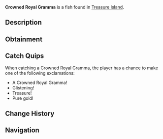 {{FishInfobox
|image          = Crowned Royal Gramma.png
|rarity         = Common
|sea            = Second Sea
|location       = [[Treasure Island]]
|sublocation    = 
|sources        = Fishing Rod
|radar_location = 
|xp             = 1120
|weather        = 
|time           = 
|season         = 
|bait           = Worm
|base_weight    = 30
|base_value     = 1300
|weight_range   = 21
|base_chance    = 90
|base_resil     = 100
}}
'''Crowned Royal Gramma''' is a {{Rarity|Common}} fish found in [[Treasure Island]].

== Description ==
{{Description|A regal gleam from a lost kingdom.|Bestiary Entry}}

== Obtainment ==
{{Description|Hidden where treasure resides.|Bestiary Hint}}
{{Fish Availability|
Treasure Island
|top_rods      = 
Free Spirit Rod\94749.9\59420.36;
Azure Of Lagoon\92658.72\89716.72;
Fang of the Eclipse\88236.86\85222.34;
Lobster Rod\87683.26\87645.64;
Verdant Shear Rod\87283.37\83081.65;
Resourceful Rod\71819.47\71949.06;
Frog Rod\79156.21\76647.52;
Fortune Rod\71026.65\68775.62;
Firefly Rod\86302.77\87258.69;
Blazebringer Rod\85363.64\84573.47;
Lucky Rod\71076.04\66689.52;
Adventurer's Rod\62245.37\63407.98;
Plastic Rod\58402.5\57547.43;
Trident Rod\85347.73\78668.15;
Astralhook Rod\83044.61\0;
No-Life Rod\76218.69\71506.43;
Seraphic Rod\73796.37\66937.51;
Ethereal Prism Rod\73639.95\69201.47;
Challenger's Rod\71836.21\67136.49;
Depthseeker Rod\71654.13\69119.88;
Avalanche Rod\71331.37\68905.57;
Rod Of The Forgotten Fang\71186.05\64775.28;
Volcanic Rod\70897.13\67259.73;
Rod Of The Depths\70707.78\65027.6;
Zeus Rod\70668.23\67042.57;
Rod Of The Exalted One\70546.72\63390.57;
Steady Rod\58149.89\58512.23
|recommended   = Free Spirit Rod
}}

== Catch Quips ==
When catching a Crowned Royal Gramma, the player has a chance to make one of the following exclamations:
* A Crowned Royal Gramma!
* Glistening!
* Treasure!
* Pure gold!

== Change History ==
{{Change History|{{subst:Current Version}}}}

== Navigation ==
{{Fish Navbox|Treasure Island}}